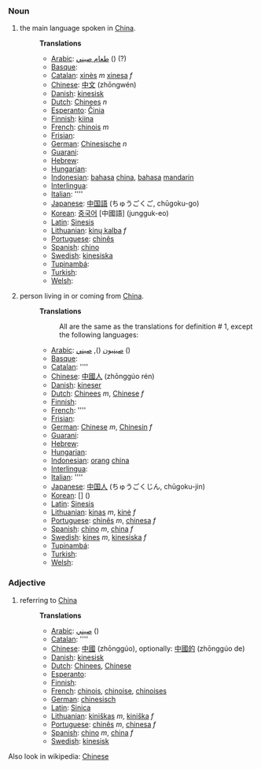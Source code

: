 === Noun ===
#the main language spoken in [[China]].
#:
#:'''Translations'''
#:*[[Arabic]]: [[طعام صيني]]  () (?)
#:*[[Basque]]: [[]]
#:*[[Catalan]]: [[xinès]] ''m'' [[xinesa]] ''f''
#:*[[Chinese]]: [[中文]] (zhōngwén)
#:*[[Danish]]: [[kinesisk]]
#:*[[Dutch]]: [[Chinees]] ''n''
#:*[[Esperanto]]: [[Ĉinia]]
#:*[[Finnish]]: [[kiina]]
#:*[[French]]: [[chinois]] ''m''
#:*[[Frisian]]: [[]]
#:*[[German]]: [[Chinesische]] ''n''
#:*[[Guarani]]: [[]]
#:*[[Hebrew]]: [[]]
#:*[[Hungarian]]: [[]]
#:*[[Indonesian]]: [[bahasa]] [[china]], [[bahasa]] [[mandarin]]
#:*[[Interlingua]]: [[]]
#:*[[Italian]]: [[]] ''''
#:*[[Japanese]]: [[中国語]] (ちゅうごくご, chūgoku-go)
#:*[[Korean]]: [[중국어]] [中國語] (jungguk-eo)
#:*[[Latin]]: [[Sinesis]]
#:*[[Lithuanian]]: [[kinų kalba]] ''f''
#:*[[Portuguese]]: [[chinês]]
#:*[[Spanish]]: [[chino]]
#:*[[Swedish]]: [[kinesiska]]
#:*[[Tupinambá]]: [[]]
#:*[[Turkish]]: [[]]
#:*[[Welsh]]: [[]]
#:
#person living in or coming from [[China]].
#:
#:'''Translations'''
#:: All are the same as the translations for definition # 1, except the following languages:
#:*[[Arabic]]: [[صينيون]]  (), [[صيني]]  ()
#:*[[Basque]]: [[]]
#:*[[Catalan]]: [[]] ''''
#:*[[Chinese]]: [[中國人]] (zhōnggúo rén)
#:*[[Danish]]: [[kineser]]
#:*[[Dutch]]: [[Chinees]] ''m'', [[Chinese]] ''f''
#:*[[Finnish]]: [[]]
#:*[[French]]: [[]] ''''
#:*[[Frisian]]: [[]]
#:*[[German]]: [[Chinese]] ''m'', [[Chinesin]] ''f''
#:*[[Guarani]]: [[]]
#:*[[Hebrew]]: [[]]
#:*[[Hungarian]]: [[]]
#:*[[Indonesian]]: [[orang]] [[china]]
#:*[[Interlingua]]: [[]]
#:*[[Italian]]: [[]] ''''
#:*[[Japanese]]: [[中国人]] (ちゅうごくじん, chūgoku-jin)
#:*[[Korean]]: [[]] [] ()
#:*[[Latin]]: [[Sinesis]]
#:*[[Lithuanian]]: [[kinas]] ''m'', [[kinė]] ''f''
#:*[[Portuguese]]: [[chinês]] ''m'', [[chinesa]] ''f''
#:*[[Spanish]]: [[chino]] ''m'', [[china]] ''f''
#:*[[Swedish]]: [[kines]] ''m'', [[kinesiska]] ''f''
#:*[[Tupinambá]]: [[]]
#:*[[Turkish]]: [[]]
#:*[[Welsh]]: [[]]

=== Adjective ===
#referring to [[China]]
#:
#:'''Translations'''
#:*[[Arabic]]: [[صيني]]  ()
#:*[[Catalan]]: [[]] ''''
#:*[[Chinese]]: [[中國]] (zhōnggúo), optionally: [[中國的]] (zhōnggúo de)
#:*[[Danish]]: [[kinesisk]]
#:*[[Dutch]]: [[Chinees]], [[Chinese]]
#:*[[Esperanto]]: [[]]
#:*[[Finnish]]: [[]]
#:*[[French]]: [[chinois]], [[chinoise]], [[chinoises]]
#:*[[German]]: [[chinesisch]]
#:*[[Latin]]: [[Sinica]]
#:*[[Lithuanian]]: [[kiniškas]] ''m'', [[kiniška]] ''f''
#:*[[Portuguese]]: [[chinês]] ''m'', [[chinesa]] ''f''
#:*[[Spanish]]: [[chino]] ''m'', [[china]] ''f''
#:*[[Swedish]]: [[kinesisk]]

Also look in wikipedia: [[w:Chinese|Chinese]]